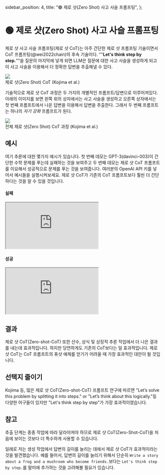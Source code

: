   sidebar_position: 4,
  title: "🟢 제로 샷(Zero Shot) 사고 사슬 프롬프팅",
};

# 🟢 제로 샷(Zero Shot) 사고 사슬 프롬프팅

제로 샷 사고 사슬 프롬프팅(제로 샷 CoT)는 아주 간단한 제로 샷 프롬프팅 기술이면서 CoT 프롬프팅(@wei2022chain)의 후속 기술이다. ""**Let's think step
by step.**""을 질문의 마지막에 넣게 되면 LLM은 질문에 대한 사고 사슬을 생성하게 되고 이 사고 사슬을 이용해서 더 정확한 답변을 추출해낼 수 있다.

<div style={{ textAlign: "center" }}>
  <Image
    src="/docs/assets/intermediate/zero_shot.webp"
    width={936}
    height={386}
    style={{ width: "500px", margin: "auto" }}
  />
</div>

<div style={{ textAlign: "center" }}>
  제로 샷(Zero Shot) CoT (Kojima et al.)
</div>

기술적으로 제로 샷 CoT 과정은 두 가지의 개별적인 프롬프트/답변으로 이루어져있다.
아래의 이미지를 보면 왼쪽 위의 상자에서는 사고 사슬을 생성하고 오른쪽 상자에서는 첫 번째 프롬프트에서 나온 답변을 이용해서 답변을 추출한다.
그래서 두 번째 프롬프트는 하나의 _자기 강화_ 프롬프트가 된다.

<div style={{ textAlign: "center" }}>
  <Image
    src="/docs/assets/intermediate/zero_shot_example.webp"
    width={1854}
    height={726}
    style={{ width: "500px", margin: "auto" }}
  />
</div>

<div style={{ textAlign: "center" }}>
  전체 제로 샷(Zero Shot) CoT 과정 (Kojima et al.)
</div>

## 예시

여기 추론에 대한 몇가지 예시가 있습니다.
첫 번째 데모는 GPT-3(davinci-003)이 간단한 수학 문제를 푸는데 실패하는 것을 보여주고
두 번째 데모는 제로 샷 CoT 프롬프트를 이요해서 성공적으로 문제를 푸는 것을 보여줍니다.
여러분의 OpenAI API 키를 넣어서 예시들을 실행시켜보세요.
제로 샷 CoT가 기존의 CoT 프롬프트보다 훨씬 더 간단하다는 것을 알 수 있을 것입니다.

#### 실패

<iframe
  src="https://embed.learnprompting.org/embed?config=eyJ0b3BQIjoxLCJ0ZW1wZXJhdHVyZSI6MC43LCJtYXhUb2tlbnMiOjI1Niwib3V0cHV0IjoiSm9obiBoYXMgOCBwZWFycy4iLCJwcm9tcHQiOiJJZiBKb2huIGhhcyA1IHBlYXJzLCB0aGVuIGVhdHMgMiwgYW5kIGJ1eXMgNSBtb3JlLCB0aGVuIGdpdmVzIDMgdG8gaGlzIGZyaWVuZCwgaG93IG1hbnkgcGVhcnMgZG9lcyBoZSBoYXZlPyIsIm1vZGVsIjoidGV4dC1kYXZpbmNpLTAwMyJ9"
  style={{
    width: "100%",
    height: "500px",
    border: "0",
    borderRadius: "4px",
    overflow: "hidden",
  }}
  sandbox="allow-forms allow-modals allow-popups allow-presentation allow-same-origin allow-scripts"
></iframe>

#### 성공

<iframe
  src="https://embed.learnprompting.org/embed?config=eyJ0b3BQIjoxLCJ0ZW1wZXJhdHVyZSI6MC43LCJtYXhUb2tlbnMiOjI1Niwib3V0cHV0IjoiSm9obiBzdGFydHMgd2l0aCA1IHBlYXJzLiBIZSBlYXRzIDIgcGVhcnMsIGxlYXZpbmcgaGltIHdpdGggMyBwZWFycy4gSGUgYnV5cyA1IG1vcmUgcGVhcnMsIGdpdmluZyBoaW0gYSB0b3RhbCBvZiA4IHBlYXJzLiBIZSBnaXZlcyAzIHBlYXJzIHRvIGhpcyBmcmllbmQsIGxlYXZpbmcgaGltIHdpdGggb25seSA1IHBlYXJzLiIsInByb21wdCI6IklmIEpvaG4gaGFzIDUgcGVhcnMsIHRoZW4gZWF0cyAyLCBhbmQgYnV5cyA1IG1vcmUsIHRoZW4gZ2l2ZXMgMyB0byBoaXMgZnJpZW5kLCBob3cgbWFueSBwZWFycyBkb2VzIGhlIGhhdmU%2FXG5cbkxldCdzIHRoaW5rIHN0ZXAgYnkgc3RlcC4iLCJtb2RlbCI6InRleHQtZGF2aW5jaS0wMDMifQ%3D%3D"
  style={{
    width: "100%",
    height: "500px",
    border: "0",
    borderRadius: "4px",
    overflow: "hidden",
  }}
  sandbox="allow-forms allow-modals allow-popups allow-presentation allow-same-origin allow-scripts"
></iframe>

## 결과

제로 샷 CoT(Zero-shot-CoT) 또한 산수, 상식 및 상징적 추론 작업에서 더 나은 결과를 내는데 효과적입니다.
하지만 당연하게도 기존의 CoT보다는 덜 효과적입니다. 제로 샷 CoT는 CoT 프롬프트의 퓨샷 예제를 얻기가 어려울 때 가장 효과적인 대안이 될 것입니다.

## 선택지 줄이기

Kojima 등, 많은 제로 샷 CoT(Zero-shot-CoT) 프롬프트 연구에 따르면
"Let’s solve this problem by splitting it into steps." or "Let’s think about this logically."등 다양한 어구들이 있지만
"Let's think step by step"가 가장 효과적이였습니다.

## 참고

추출 단계는 종종 작업에 따라 달라야져야 하므로 제로 샷 CoT(Zero-Shot-CoT)을 처음에 보이는 것보다 더 특수하게 사용할 수 있습니다.

일례로 저는 생성 작업에서 답변의 길이를 늘리는 데에서 제로 샷 CoT가 효과적이라는 것을 발견했습니다.
예를 들어서, 답변의 길이를 늘리기 위해서
단순히 `Write a story about a frog and a mushroom who become friends.`보다는 `Let's think step by step.`를 말미에 추가하는 것을 고려해볼 필요가 있습니다.
